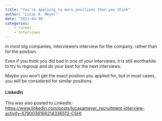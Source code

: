 ```yaml
---
title: "You're applying to more positions than you think"
author: "Lucas A. Meyer"
date: "2021-04-30"
categories: 
    - career
    - interviews
---
```


In most big companies, interviewers interview for the company, rather than for the position. 

Even if you think you did bad in one of your interviews, it is still worthwhile to try to regroup and do your best for the next interviews.

Maybe you won't get the exact position you applied for, but in most cases, you will be considered for similar positions.

#### LinkedIn
This was also posted to LinkedIn: 
<https://www.linkedin.com/posts/lucasameyer_recruitment-interview-activity-6790036166214336512-CSHt>
